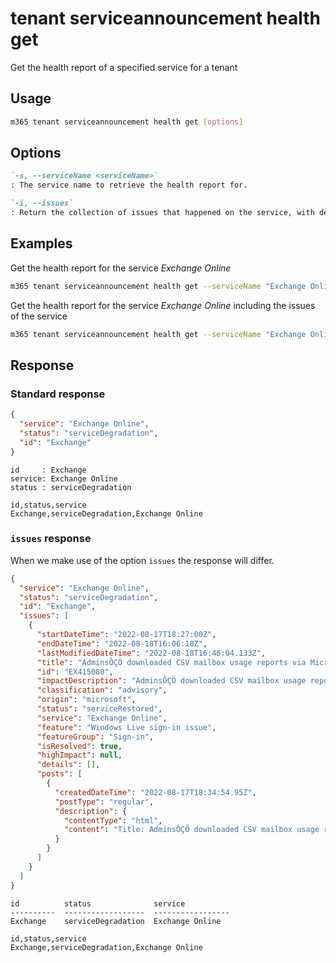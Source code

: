 
# tenant serviceannouncement health get

Get the health report of a specified service for a tenant

## Usage

```sh
m365 tenant serviceannouncement health get [options]
```

## Options

```md defintion-list
`-s, --serviceName <serviceName>`
: The service name to retrieve the health report for.

`-i, --issues`
: Return the collection of issues that happened on the service, with detailed information for each issue. Is only returned in JSON output mode.
```

<Global />

## Examples

Get the health report for the service _Exchange Online_

```sh
m365 tenant serviceannouncement health get --serviceName "Exchange Online"
```

Get the health report for the service _Exchange Online_ including the issues of the service

```sh
m365 tenant serviceannouncement health get --serviceName "Exchange Online" --issues
```

## Response

### Standard response

<Tabs>
  <TabItem value="json" label="JSON">

  ```json
  {
    "service": "Exchange Online",
    "status": "serviceDegradation",
    "id": "Exchange"
  }
  ```

  </TabItem>
  <TabItem value="text" label="Text">

  ```text
  id     : Exchange
  service: Exchange Online
  status : serviceDegradation
  ```

  </TabItem>
  <TabItem value="csv" label="CSV">

  ```csv
  id,status,service
  Exchange,serviceDegradation,Exchange Online
  ```

  </TabItem>
</Tabs>

### `issues` response

When we make use of the option `issues` the response will differ.

<Tabs>
  <TabItem value="json" label="JSON">

  ```json
  {
    "service": "Exchange Online",
    "status": "serviceDegradation",
    "id": "Exchange",
    "issues": [
      {
        "startDateTime": "2022-08-17T18:27:00Z",
        "endDateTime": "2022-08-18T16:06:18Z",
        "lastModifiedDateTime": "2022-08-18T16:46:04.133Z",
        "title": "AdminsÔÇÖ downloaded CSV mailbox usage reports via Microsoft 365 admin center donÔÇÖt contain data prior to August 1, 2022",
        "id": "EX415080",
        "impactDescription": "AdminsÔÇÖ downloaded CSV mailbox usage reports via Microsoft 365 admin center didn't contain data prior to August 1, 2022.",
        "classification": "advisory",
        "origin": "microsoft",
        "status": "serviceRestored",
        "service": "Exchange Online",
        "feature": "Windows Live sign-in issue",
        "featureGroup": "Sign-in",
        "isResolved": true,
        "highImpact": null,
        "details": [],
        "posts": [
          {
            "createdDateTime": "2022-08-17T18:34:54.95Z",
            "postType": "regular",
            "description": {
              "contentType": "html",
              "content": "Title: AdminsÔÇÖ downloaded CSV mailbox usage reports via Microsoft 365 admin center donÔÇÖt contain data prior to August 1, 2022\\\n\nUser impact: AdminsÔÇÖ downloaded CSV mailbox usage reports via Microsoft 365 admin center donÔÇÖt contain data prior to August 1, 2022.\\\n\nCurrent status: We're investigating a potential issue and checking for impact to your organization. We'll provide an update within 30 minutes."
            }
          }
        ]
      }
    ]
  }
  ```

  </TabItem>
  <TabItem value="text" label="Text">

  ```text
  id          status              service
  ----------  ------------------  -----------------
  Exchange    serviceDegradation  Exchange Online
  ```

  </TabItem>
  <TabItem value="csv" label="CSV">

  ```csv
  id,status,service
  Exchange,serviceDegradation,Exchange Online
  ```

  </TabItem>
</Tabs>
